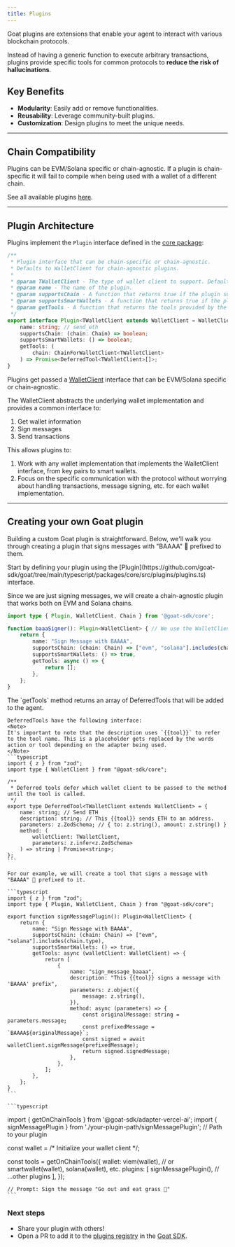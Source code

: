 ```yaml
---
title: Plugins
---
```


Goat plugins are extensions that enable your agent to interact with various blockchain protocols. 

Instead of having a generic function to execute arbitrary transactions, plugins provide specific tools for common protocols to **reduce the risk of hallucinations**.

## Key Benefits
- **Modularity**: Easily add or remove functionalities.
- **Reusability**: Leverage community-built plugins.
- **Customization**: Design plugins to meet the unique needs.

----

## Chain Compatibility
Plugins can be EVM/Solana specific or chain-agnostic. If a plugin is chain-specific it will fail to compile when being used with a wallet of a different chain.

See all available plugins [here](/chains-wallets-plugins#plugins).

----

## Plugin Architecture
Plugins implement the `Plugin` interface defined in the [core package](https://github.com/goat-sdk/goat/tree/main/typescript/packages/core/src/plugins/plugins.ts):

```typescript
/**
 * Plugin interface that can be chain-specific or chain-agnostic.
 * Defaults to WalletClient for chain-agnostic plugins.
 *
 * @param TWalletClient - The type of wallet client to support. Defaults to WalletClient for chain-agnostic plugins.
 * @param name - The name of the plugin.
 * @param supportsChain - A function that returns true if the plugin supports the given chain.
 * @param supportsSmartWallets - A function that returns true if the plugin supports smart wallets.
 * @param getTools - A function that returns the tools provided by the plugin.
 */
export interface Plugin<TWalletClient extends WalletClient = WalletClient> {
    name: string; // send_eth
    supportsChain: (chain: Chain) => boolean;
    supportsSmartWallets: () => boolean;
    getTools: (
        chain: ChainForWalletClient<TWalletClient>
    ) => Promise<DeferredTool<TWalletClient>[]>;
}
```

Plugins get passed a [WalletClient](https://github.com/goat-sdk/goat/tree/main/typescript/packages/core/src/wallets/core.ts) interface that can be EVM/Solana specific or chain-agnostic.

The WalletClient abstracts the underlying wallet implementation and provides a common interface to:
1. Get wallet information
2. Sign messages
3. Send transactions

This allows plugins to:
1. Work with any wallet implementation that implements the WalletClient interface, from key pairs to smart wallets.
2. Focus on the specific communication with the protocol without worrying about handling transactions, message signing, etc. for each wallet implementation.

----

## Creating your own Goat plugin
Building a custom Goat plugin is straightforward. Below, we'll walk you through creating a plugin that signs messages with "BAAAA" 🐐 prefixed to them.

<Steps>
  <Step title="Define the plugin interface">
  Start by defining your plugin using the [Plugin](https://github.com/goat-sdk/goat/tree/main/typescript/packages/core/src/plugins/plugins.ts) interface.

  Since we are just signing messages, we will create a chain-agnostic plugin that works both on EVM and Solana chains.

```typescript
import type { Plugin, WalletClient, Chain } from '@goat-sdk/core';

function baaaSigner(): Plugin<WalletClient> { // We use the WalletClient interface for chain-agnostic plugins
    return {
        name: "Sign Message with BAAAA",
        supportsChain: (chain: Chain) => ["evm", "solana"].includes(chain.type),
        supportsSmartWallets: () => true,
        getTools: async () => {
            return [];
        },
    };
}
```
  </Step>
  <Step title="Add tools to the plugin">
    The `getTools` method returns an array of DeferredTools that will be added to the agent.

    DeferredTools have the following interface:
    <Note>
    It's important to note that the description uses `{{tool}}` to refer to the tool name. This is a placeholder gets replaced by the words action or tool depending on the adapter being used.
    </Note>
    ```typescript
    import { z } from "zod";
    import type { WalletClient } from "@goat-sdk/core";

    /**
     * Deferred tools defer which wallet client to be passed to the method until the tool is called.
     */
    export type DeferredTool<TWalletClient extends WalletClient> = {
        name: string; // Send ETH
        description: string; // This {{tool}} sends ETH to an address.
        parameters: z.ZodSchema; // { to: z.string(), amount: z.string() }
        method: (
            walletClient: TWalletClient,
            parameters: z.infer<z.ZodSchema>
        ) => string | Promise<string>;
    };
    ```

    For our example, we will create a tool that signs a message with "BAAAA" 🐐 prefixed to it.

    ```typescript
    import { z } from "zod";
    import type { Plugin, WalletClient, Chain } from "@goat-sdk/core";

    export function signMessagePlugin(): Plugin<WalletClient> {
        return {
            name: "Sign Message with BAAAA",
            supportsChain: (chain: Chain) => ["evm", "solana"].includes(chain.type),
            supportsSmartWallets: () => true,
            getTools: async (walletClient: WalletClient) => {
                return [
                    {
                        name: "sign_message_baaaa",
                        description: "This {{tool}} signs a message with 'BAAAA' prefix",
                        parameters: z.object({
                            message: z.string(),
                        }),
                        method: async (parameters) => {
                            const originalMessage: string = parameters.message;
                            const prefixedMessage = `BAAAA${originalMessage}`;
                            const signed = await walletClient.signMessage(prefixedMessage);
                            return signed.signedMessage;
                        },
                    },
                ];
            },
        };
    }
    ```
  </Step>
  <Step title="Add the plugin to the agent">

    ```typescript
import { getOnChainTools } from '@goat-sdk/adapter-vercel-ai';
import { signMessagePlugin } from './your-plugin-path/signMessagePlugin'; // Path to your plugin

const wallet = /* Initialize your wallet client */;

const tools = getOnChainTools({
    wallet: viem(wallet), // or smartwallet(wallet), solana(wallet), etc.
    plugins: [
        signMessagePlugin(),
        // ...other plugins
        ],
    });

    // Prompt: Sign the message "Go out and eat grass 🐐"
    ```
  </Step>    
</Steps>

### Next steps
- Share your plugin with others!
- Open a PR to add it to the [plugins registry](https://github.com/goat-sdk/goat/tree/main/typescript/packages/plugins) in the [Goat SDK](https://github.com/goat-sdk/goat).
